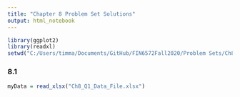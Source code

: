 ```yaml
---
title: "Chapter 8 Problem Set Solutions"
output: html_notebook
---
```


```r
library(ggplot2)
library(readxl)
setwd("C:/Users/timma/Documents/GitHub/FIN6572Fall2020/Problem Sets/Ch8")
```

### 8.1

```r
myData = read_xlsx("Ch8_Q1_Data_File.xlsx")
```

